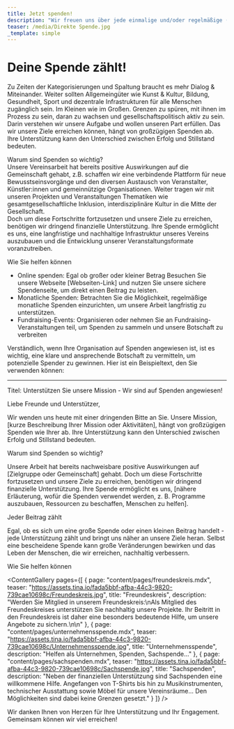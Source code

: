 ```yaml
---
title: Jetzt spenden!
description: "Wir freuen uns über jede einmalige und/oder regelmäßige (monatliche) Spende! \U0001F642\nBereits kleine Beträge können Großes bewirken!"
teaser: /media/Direkte Spende.jpg
_template: simple
---
```


# Deine Spende zählt!

Zu Zeiten der Kategorisierungen und Spaltung braucht es mehr Dialog & Miteinander. Weiter sollten Allgemeingüter wie Kunst & Kultur, Bildung, Gesundheit, Sport und dezentrale Infrastrukturen für alle Menschen zugänglich sein. Im Kleinen wie im Großen. Grenzen zu spüren, mit ihnen im Prozess zu sein, daran zu wachsen und gesellschaftspolitisch aktiv zu sein. Darin verstehen wir unsere Aufgabe und wollen unseren Part erfüllen.
Das wir unsere Ziele erreichen können, hängt von großzügigen Spenden ab. \
Ihre Unterstützung kann den Unterschied zwischen Erfolg und Stillstand bedeuten.

Warum sind Spenden so wichtig?\
Unsere Vereinsarbeit hat bereits positive Auswirkungen auf die Gemeinschaft gehabt, z.B. schaffen wir eine verbindende Plattform für neue Bewusstseinsvorgänge und den diversen Austausch von Veranstalter, Künstler\:innen und gemeinnützige Organisationen. Weiter tragen wir mit unseren Projekten und Veranstaltungen Thematiken wie gesamtgesellschaftliche Inklusion, interdisziplinäre Kultur in die Mitte der Gesellschaft.
\
Doch um diese Fortschritte fortzusetzen und unsere Ziele zu erreichen, benötigen wir dringend finanzielle Unterstützung. Ihre Spende ermöglicht es uns, eine langfristige und nachhaltige Infrastruktur unseres Vereins auszubauen und die Entwicklung unserer Veranstaltungsformate voranzutreiben.

Wie Sie helfen können

* Online spenden: Egal ob großer oder kleiner Betrag Besuchen Sie unsere Webseite \[Webseiten-Link] und nutzen Sie unsere sichere Spendenseite, um direkt einen Beitrag zu leisten.
* Monatliche Spenden: Betrachten Sie die Möglichkeit, regelmäßige monatliche Spenden einzurichten, um unsere Arbeit langfristig zu unterstützen.
* Fundraising-Events: Organisieren oder nehmen Sie an Fundraising-Veranstaltungen teil, um Spenden zu sammeln und unsere Botschaft zu verbreiten



Verständlich, wenn Ihre Organisation auf Spenden angewiesen ist, ist es wichtig, eine klare und ansprechende Botschaft zu vermitteln, um potenzielle Spender zu gewinnen. Hier ist ein Beispieltext, den Sie verwenden können:

***

Titel: Unterstützen Sie unsere Mission - Wir sind auf Spenden angewiesen!

Liebe Freunde und Unterstützer,

Wir wenden uns heute mit einer dringenden Bitte an Sie. Unsere Mission, \[kurze Beschreibung Ihrer Mission oder Aktivitäten], hängt von großzügigen Spenden wie Ihrer ab. Ihre Unterstützung kann den Unterschied zwischen Erfolg und Stillstand bedeuten.

Warum sind Spenden so wichtig?

Unsere Arbeit hat bereits nachweisbare positive Auswirkungen auf \[Zielgruppe oder Gemeinschaft] gehabt. Doch um diese Fortschritte fortzusetzen und unsere Ziele zu erreichen, benötigen wir dringend finanzielle Unterstützung. Ihre Spende ermöglicht es uns, \[nähere Erläuterung, wofür die Spenden verwendet werden, z. B. Programme auszubauen, Ressourcen zu beschaffen, Menschen zu helfen].

Jeder Beitrag zählt

Egal, ob es sich um eine große Spende oder einen kleinen Beitrag handelt - jede Unterstützung zählt und bringt uns näher an unsere Ziele heran. Selbst eine bescheidene Spende kann große Veränderungen bewirken und das Leben der Menschen, die wir erreichen, nachhaltig verbessern.

Wie Sie helfen können

<ContentGallery
  pages={[
    {
      page: "content/pages/freundeskreis.mdx",
      teaser:
        "https://assets.tina.io/fada5bbf-afba-44c3-9820-739cae10698c/Freundeskreis.jpg",
      title: "Freundeskreis",
      description:
        "Werden Sie Mitglied in unserem Freundeskreis:\nAls Mitglied des Freundeskreises unterstützen Sie nachhaltig unsere Projekte. Ihr Beitritt in den Freundeskreis ist daher eine besonders bedeutende Hilfe, um unsere Angebote zu sichern.\n\n"
    },
    {
      page: "content/pages/unternehmensspende.mdx",
      teaser:
        "https://assets.tina.io/fada5bbf-afba-44c3-9820-739cae10698c/Unternehmensspende.jpg",
      title: "Unternehmensspende",
      description: "Helfen als Unternehmen, Spenden, Sachspende..."
    },
    {
      page: "content/pages/sachspenden.mdx",
      teaser:
        "https://assets.tina.io/fada5bbf-afba-44c3-9820-739cae10698c/Sachspende.jpg",
      title: "Sachspenden",
      description:
        "Neben der finanziellen Unterstützung sind Sachspenden eine willkommene Hilfe. Angefangen von T-Shirts bis hin zu Musikinstrumenten, technischer Ausstattung sowie Möbel für unsere Vereinsräume... Den Möglichkeiten sind dabei keine Grenzen gesetzt."
    }
  ]}
/>

Wir danken Ihnen von Herzen für Ihre Unterstützung und Ihr Engagement. Gemeinsam können wir viel erreichen!

<DonationForm />
